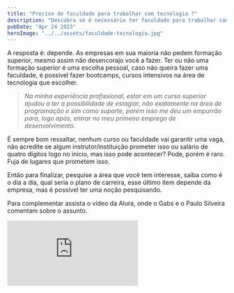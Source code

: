 ```yaml
---
title: "Preciso de faculdade para trabalhar com tecnologia ?"
description: "Descubra se é necessário ter faculdade para trabalhar com tecnologia. Conheça alternativas como bootcamps e cursos intensivos. Dicas para iniciar sua carreira em tech."
pubDate: "Apr 24 2023"
heroImage: "../../assets/faculdade-tecnologia.jpg"
---
```


A resposta é: depende. As empresas em sua maioria não pedem formação superior, mesmo assim não desencorajo você a fazer. Ter ou não uma formação superior é uma escolha pessoal, caso não queira fazer uma faculdade, é possível fazer bootcamps, cursos intensivos na área de tecnologia que escolher.

> _Na minha experiência profissional, estar em um curso superior ajudou a ter a possibilidade de estagiar, não exatamente na área de programação e sim como suporte, porém isso me deu um empurrão para, logo após, entrar no meu primeiro emprego de desenvolvimento._

É sempre bom ressaltar, nenhum curso ou faculdade vai garantir uma vaga, não acredite se algum instrutor/instituição prometer isso ou salário de quatro dígitos logo no início, mas isso pode acontecer? Pode, porém é raro. Fuja de lugares que prometem isso.

Então para finalizar, pesquise a área que você tem interesse, saiba como é o dia a dia, qual seria o plano de carreira, esse último item depende da empresa, mas é possível ter uma noção pesquisando.

Para complementar assista o vídeo da Alura, onde o Gabs e o Paulo Silveira comentam sobre o assunto.

<div class="post__iframe-content">
  <iframe
    src="https://www.youtube.com/embed/jw06H8esyzQ?feature=oembed"
    frameborder="0"
    scrolling="no"
  ></iframe>
</div>
